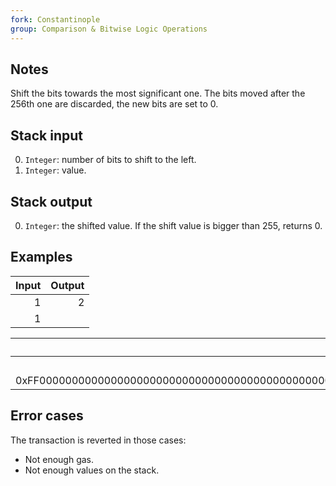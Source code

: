 ```yaml
---
fork: Constantinople
group: Comparison & Bitwise Logic Operations
---
```


## Notes

Shift the bits towards the most significant one. The bits moved after the 256th one are discarded, the new bits are set to 0.

## Stack input

0. `Integer`: number of bits to shift to the left.
1. `Integer`: value.

## Stack output

0. `Integer`: the shifted value. If the shift value is bigger than 255, returns 0.

## Examples

| Input | Output |
|------:|-------:|
| 1 | 2 |
| 1 | |

| Input | Output |
|------:|-------:|
| 4 | 0xF000000000000000000000000000000000000000000000000000000000000000 |
| 0xFF00000000000000000000000000000000000000000000000000000000000000 | |

## Error cases

The transaction is reverted in those cases:
- Not enough gas.
- Not enough values on the stack.
